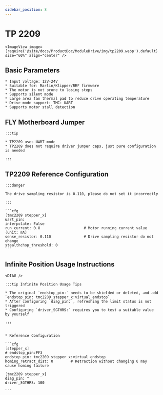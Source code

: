 ```yaml
---
sidebar_position: 8
---
```




# TP 2209

    <ImageView image={require('@site/docs/ProductDoc/ModuleDrive/img/tp2209.webp').default} size="60%" align="center" />


## Basic Parameters

    * Input voltage: 12V-24V
    * Suitable for: Marlin/Klipper/RRF firmware
    * The motor is not prone to losing steps
    * Supports silent mode
    * Large area fan thermal pad to reduce drive operating temperature
    * Drive mode support: TMC: UART
    * Supports motor stall detection


## FLY Motherboard Jumper

    :::tip

    * TP2209 uses UART mode
    * TP2209 does not require driver jumper caps, just pure configuration is needed
    
    :::


## TP2209 Reference Configuration

    :::danger

    The drive sampling resistor is 0.110, please do not set it incorrectly

    :::

    ```cfg
    [tmc2209 stepper_x]
    uart_pin: 
    interpolate: False
    run_current: 0.8                    # Motor running current value (unit: mA)
    sense_resistor: 0.110               # Drive sampling resistor do not change
    stealthchop_threshold: 0
    ```



## Infinite Position Usage Instructions

    <DIAG />

    :::tip Infinite Position Usage Tips

    * The original `endstop_pin:` needs to be shielded or deleted, and add `endstop_pin: tmc2209_stepper_x:virtual_endstop`
    * After configuring `diag_pin:`, refreshing the limit status is not triggered
    * Configuring `driver_SGTHRS:` requires you to test a suitable value by yourself

    :::


    * Reference Configuration

    ```cfg
    [stepper_x]
    # endstop_pin:PF3
    endstop_pin: tmc2209_stepper_x:virtual_endstop
    homing_retract_dist: 0        # Retraction without changing 0 may cause homing failure

    [tmc2209 stepper_x]
    diag_pin: ^
    driver_SGTHRS: 100
    
    ```